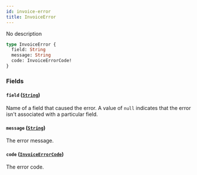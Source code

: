 ```yaml
---
id: invoice-error
title: InvoiceError
---
```



No description

```graphql
type InvoiceError {
  field: String
  message: String
  code: InvoiceErrorCode!
}
```


### Fields

#### `field` ([`String`](../../../developer/api-reference/scalars/string))

Name of a field that caused the error. A value of `null` indicates that the error isn't associated with a particular field.


#### `message` ([`String`](../../../developer/api-reference/scalars/string))

The error message.


#### `code` ([`InvoiceErrorCode`](../../../developer/api-reference/enums/invoice-error-code))

The error code.




